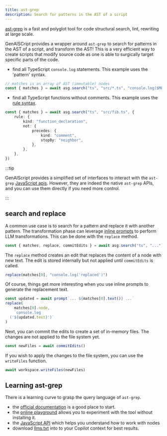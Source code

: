 ```yaml
---
title: ast-grep
description: Search for patterns in the AST of a script
---
```


[ast-grep](https://ast-grep.github.io/) is a fast and polyglot tool for code structural search, lint, rewriting at large scale.

GenAISCript provides a wrapper around `ast-grep` to search for patterns in the AST of a script,
and transform the AST! This is a very efficient way to create scripts that modify source code as one is able
to surgically target specific parts of the code.

- find all TypeScript `console.log` statements. This example uses the 'pattern' syntax.

```ts
// matches is an array of AST (immutable) nodes
const { matches } = await asg.search("ts", "src/*.ts", "console.log($META)")
```

- find all TypeScript functions without comments. This example uses the [rule syntax](https://ast-grep.github.io/reference/rule.html).

```ts
const { matches } = await asg.search("ts", "src/fib.ts", {
    rule: {
        kind: "function_declaration",
        not: {
            precedes: {
                kind: "comment",
                stopBy: "neighbor",
            },
        },
    },
})
```

:::tip

GenAIScript provides a simplified set of interfaces to interact with the `ast-grep` [JavaScript apis](https://ast-grep.github.io/guide/api-usage/js-api.html).
However, they are indeed the native `ast-grep` APIs, and you can use them directly if you need more control.

:::

## search and replace

A common use case is to search for a pattern and replace it with another pattern. The transformation phase can leverage
[inline prompts](/docs/reference/scripts/inline-prompts) to perform LLM transformations.
This can be done with the `replace` method.

```js
const { matches, replace, commitEdits } = await asg.search("ts", "...")
```

The `replace` method creates an edit that replaces the content of a node with new text.
The edit is stored internally but not applied until `commitEdits` is called.

```js
replace(matches[0], "console.log('replaced')")
```

Of course, things get more interesting when you use inline prompts to generate the replacement text.

```js wrap
const updated = await prompt`... ${matches[0].text()} ...`
replace(
    matches[0].node,
    `console.log
  ('${updated.text}')`
)
```

Next, you can commit the edits to create a set of in-memory files. The changes are not applied
to the file system yet.

```js
const newFiles = await commitEdits()
```

If you wish to apply the changes to the file system, you can use the `writeFiles` function.

```js
await workspace.writeFiles(newFiles)
```

## Learning ast-grep

There is a learning curve to grasp the query language of `ast-grep`.

- the [official documentation](https://ast-grep.github.io/docs/) is a good place to start.
- the [online playground](https://ast-grep.github.io/playground.html) allows you to experiment with the tool without installing it.
- the [JavaScript API](https://ast-grep.github.io/guide/api-usage/js-api.html#inspection) which helps you understand how to work with nodes
- download [llms.txt](https://ast-grep.github.io/llms-full.txt) into to your Copilot context for best results.

```

```
